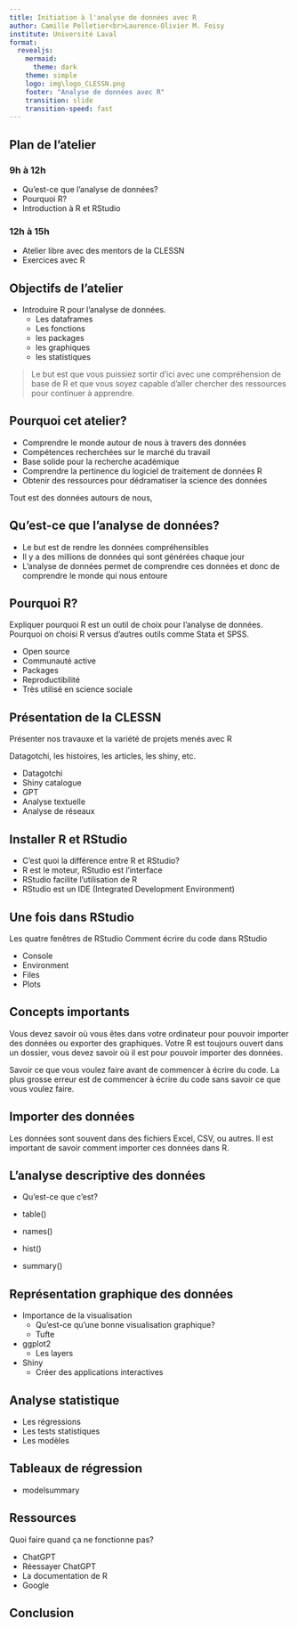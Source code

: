```yaml
---
title: Initiation à l'analyse de données avec R 
author: Camille Pelletier<br>Laurence-Olivier M. Foisy
institute: Université Laval
format:
  revealjs:
    mermaid: 
      theme: dark
    theme: simple
    logo: img\logo_CLESSN.png
    footer: "Analyse de données avec R"
    transition: slide
    transition-speed: fast
---
```


## Plan de l'atelier

### 9h à 12h 
- Qu'est-ce que l'analyse de données?
- Pourquoi R?
- Introduction à R et RStudio


### 12h à 15h
- Atelier libre avec des mentors de la CLESSN 
- Exercices avec R

## Objectifs de l'atelier{.smaller}

- Introduire R pour l'analyse de données.
  - Les dataframes
  - Les fonctions
  - les packages 
  - les graphiques
  - les statistiques

> Le but est que vous puissiez sortir d'ici avec une compréhension de base de R et que vous soyez capable d'aller chercher des ressources pour continuer à apprendre.

## Pourquoi cet atelier?

- Comprendre le monde autour de nous à travers des données
- Compétences recherchées sur le marché du travail
- Base solide pour la recherche académique
- Comprendre la pertinence du logiciel de traitement de données R
- Obtenir des ressources pour dédramatiser la science des données

:::{.notes}
Tout est des données autours de nous,  
:::

## Qu'est-ce que l'analyse de données?

- Le but est de rendre les données compréhensibles
- Il y a des millions de données qui sont générées chaque jour
- L'analyse de données permet de comprendre ces données et donc de comprendre le monde qui nous entoure

## Pourquoi R?

Expliquer pourquoi R est un outil de choix pour l'analyse de données.
Pourquoi on choisi R versus d'autres outils comme Stata et SPSS.

- Open source
- Communauté active
- Packages
- Reproductibilité
- Très utilisé en science sociale

## Présentation de la CLESSN

Présenter nos travauxe et la variété de projets menés avec R

Datagotchi, les histoires, les articles, les shiny, etc.

- Datagotchi
- Shiny catalogue
- GPT
- Analyse textuelle
- Analyse de réseaux

## Installer R et RStudio

- C'est quoi la différence entre R et RStudio?
- R est le moteur, RStudio est l'interface
- RStudio facilite l'utilisation de R
- RStudio est un IDE (Integrated Development Environment)

## Une fois dans RStudio

Les quatre fenêtres de RStudio
Comment écrire du code dans RStudio

- Console
- Environment
- Files
- Plots

## Concepts importants

Vous devez savoir où vous êtes dans votre ordinateur pour pouvoir importer des données ou exporter des graphiques. 
Votre R est toujours ouvert dans un dossier, vous devez savoir où il est pour pouvoir importer des données. 

Savoir ce que vous voulez faire avant de commencer à écrire du code. La plus grosse erreur est de commencer à écrire du code sans savoir ce que vous voulez faire.

## Importer des données

Les données sont souvent dans des fichiers Excel, CSV, ou autres.
Il est important de savoir comment importer ces données dans R.

## L'analyse descriptive des données

- Qu'est-ce que c'est?

- table()
- names()
- hist()
- summary()

## Représentation graphique des données

- Importance de la visualisation
  - Qu'est-ce qu'une bonne visualisation graphique?
  - Tufte

- ggplot2
  - Les layers

- Shiny
  - Créer des applications interactives

## Analyse statistique

- Les régressions
- Les tests statistiques
- Les modèles

## Tableaux de régression

- modelsummary

## Ressources

Quoi faire quand ça ne fonctionne pas?

- ChatGPT
- Réessayer ChatGPT
- La documentation de R
- Google

## Conclusion
